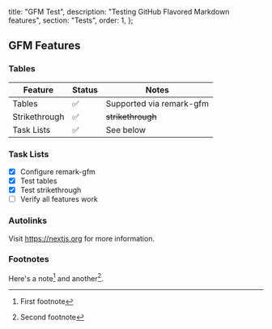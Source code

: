 
  title: "GFM Test",
  description: "Testing GitHub Flavored Markdown features",
  section: "Tests",
  order: 1,
};

## GFM Features

### Tables

| Feature       | Status | Notes                    |
| ------------- | ------ | ------------------------ |
| Tables        | ✅     | Supported via remark-gfm |
| Strikethrough | ✅     | ~~strikethrough~~        |
| Task Lists    | ✅     | See below                |

### Task Lists

- [x] Configure remark-gfm
- [x] Test tables
- [x] Test strikethrough
- [ ] Verify all features work

### Autolinks

Visit https://nextjs.org for more information.

### Footnotes

Here's a note[^1] and another[^2].

[^1]: First footnote

[^2]: Second footnote
